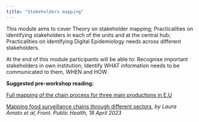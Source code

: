 ```yaml
---
title: "Stakeholders mapping"
---
```


This module aims to cover Theory on stakeholder mapping; Practicalities on identifying stakeholders in each of the units and at the central hub; Practicalities on identifying Digital Epidemiology needs across different stakeholders.

At the end of this module participants will be able to: Recognise important stakeholders in own institution; Identify WHAT information needs to be communicated to them, WHEN and HOW.

**Suggested pre-workshop reading:**

[Full mapping of the chain process for three main productions in E.U](https://zenodo.org/record/5497400)

[Mapping food surveillance chains through different sectors](https://www.frontiersin.org/articles/10.3389/fpubh.2023.1129851/full), *by Laura Amato et al, Front. Public Health, 18 April 2023*
